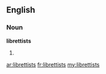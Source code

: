 ==English==

===Noun===
'''librettists'''

# {{plural of|[[librettist]]}}

[[ar:librettists]]
[[fr:librettists]]
[[my:librettists]]